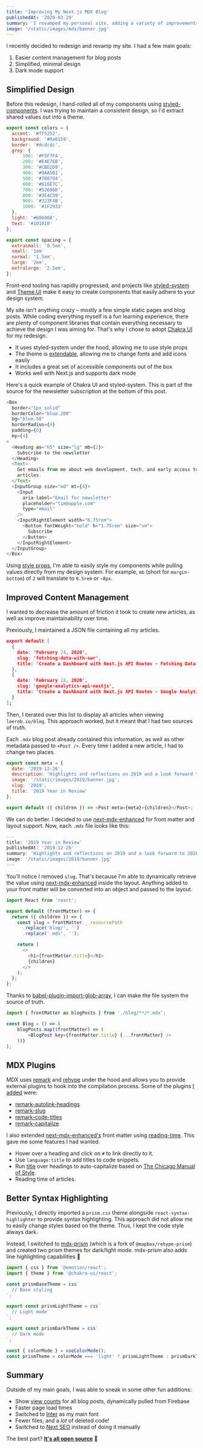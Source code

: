 ```yaml
---
title: 'Improving My Next.js MDX Blog'
publishedAt: '2020-03-29'
summary: 'I revamped my personal site, adding a variety of improvements for the ideal Next.js + MDX blogging experience.'
image: '/static/images/mdx/banner.jpg'
---
```


I recently decided to redesign and revamp my site. I had a few main goals:

1. Easier content management for blog posts
1. Simplified, minimal design
1. Dark mode support

## Simplified Design

Before this redesign, I hand-rolled all of my components using [styled-components](https://styled-components.com/).
I was trying to maintain a consistent design, so I'd extract shared values out into a theme.

```js
export const colors = {
  accent: '#ff5252',
  background: '#0a6159',
  border: '#dcdcdc',
  grey: {
      100: '#F5F7FA',
      200: '#E4E7EB',
      300: '#CBD2D9',
      400: '#9AA5B1',
      500: '#7B8794',
      600: '#616E7C',
      700: '#52606D',
      800: '#3E4C59',
      900: '#323F4B',
      1000: '#1F2933'
  },
  light: '#606060',
  text: '#101010'
};

export const spacing = {
  extrasmall: '0.5em',
  small: '1em'
  normal: '1.5em',
  large: '2em',
  extralarge: '2.5em',
};
```

Front-end tooling has rapidly progressed, and projects like [styled-system](https://styled-system.com/) and [Theme UI](https://theme-ui.com/) make it easy
to create components that easily adhere to your design system.

My site isn't anything crazy – mostly a few simple static pages and blog posts. While coding everything myself is a
fun learning experience, there are plenty of component libraries that contain everything necessary to achieve the
design I was aiming for. That's why I chose to adopt [Chakra UI](https://chakra-ui.com/) for my redesign.

- It uses styled-system under the hood, allowing me to use style props
- The theme is [extendable](https://github.com/leerob/leerob.io/blob/master/styles/theme.js), allowing me to change fonts and add icons easily
- It includes a great set of accessible components out of the box
- Works well with Next.js and supports dark mode

Here's a quick example of Chakra UI and styled-system. This is part of the source for
the newsletter subscription at the bottom of this post.

```js:components/Subscribe.js
<Box
  border="1px solid"
  borderColor="blue.200"
  bg="blue.50"
  borderRadius={4}
  padding={6}
  my={4}
>
  <Heading as="h5" size="lg" mb={2}>
    Subscribe to the newsletter
  </Heading>
  <Text>
    Get emails from me about web development, tech, and early access to new
    articles.
  </Text>
  <InputGroup size="md" mt={4}>
    <Input
      aria-label="Email for newsletter"
      placeholder="tim@apple.com"
      type="email"
    />
    <InputRightElement width="6.75rem">
      <Button fontWeight="bold" h="1.75rem" size="sm">
        Subscribe
      </Button>
    </InputRightElement>
  </InputGroup>
</Box>
```

Using [style props](https://styled-system.com/getting-started), I'm able to easily style my components while pulling values directly from
my design system. For example, `mb` (short for `margin-bottom`) of `2` will translate to `0.5rem` or `~8px`.

## Improved Content Management

I wanted to decrease the amount of friction it took to create new articles,
as well as improve maintainability over time.

Previously, I maintained a JSON file containing all my articles.

```js:data/articles.json
export default [
  {
    date: 'February 24, 2020',
    slug: 'fetching-data-with-swr',
    title: 'Create a Dashboard with Next.js API Routes - Fetching Data with SWR'
  },
  {
    date: 'February 18, 2020',
    slug: 'google-analytics-api-nextjs',
    title: 'Create a Dashboard with Next.js API Routes - Google Analytics API'
  }
];
```

Then, I iterated over this list to display all articles when viewing `leerob.io/blog`.
This approach worked, but it meant that I had two sources of truth.

Each `.mdx` blog post already contained this information, as well as other metadata passed to `<Post />`.
Every time I added a new article, I had to change two places.

```js
export const meta = {
  date: '2019-12-26',
  description: 'Highlights and reflections on 2019 and a look forward to 2020.',
  image: '/static/images/2019/banner.jpg',
  slug: '2019',
  title: '2019 Year in Review'
};

export default ({ children }) => <Post meta={meta}>{children}</Post>;
```

We can do better. I decided to use [next-mdx-enhanced](https://github.com/hashicorp/next-mdx-enhanced) for
front matter and layout support. Now, each `.mdx` file looks like this:

```js
---
title: '2019 Year in Review'
publishedAt: '2019-12-26'
summary: 'Highlights and reflections on 2019 and a look forward to 2020.'
image: '/static/images/2019/banner.jpg'
---
```

You'll notice I removed `slug`. That's because I'm able to dynamically retrieve the value using
[next-mdx-enhanced](https://github.com/hashicorp/next-mdx-enhanced) inside the layout.
Anything added to your front matter will be converted into an object and passed to the layout.

```js{5,6,7}:layouts/index.js
import React from 'react';

export default (frontMatter) => {
  return ({ children }) => {
    const slug = frontMatter.__resourcePath
      .replace('blog/', '')
      .replace('.mdx', '');

    return (
      <>
        <h1>{frontMatter.title}</h1>
        {children}
      </>
    );
  };
};
```

Thanks to [babel-plugin-import-glob-array](https://github.com/jescalan/babel-plugin-import-glob-array), I can make the file system
the source of truth.

```js:pages/blog.js
import { frontMatter as blogPosts } from './blog/**/*.mdx';

const Blog = () => (
    blogPosts.map((frontMatter) => (
        <BlogPost key={frontMatter.title} {...frontMatter} />
    ))}
);
```

## MDX Plugins

MDX uses [remark](https://github.com/remarkjs/remark) and [rehype](https://github.com/rehypejs/rehype) under the hood and allows you to provide external plugins to hook into the compilation process.
Some of the plugins [I added](https://github.com/leerob/leerob.io/blob/master/next.config.js) were:

- [remark-autolink-headings](https://github.com/remarkjs/remark-autolink-headings)
- [remark-slug](https://github.com/remarkjs/remark-slug)
- [remark-code-titles](https://github.com/mottox2/remark-code-titles)
- [remark-capitalize](https://github.com/zeit/remark-capitalize)

I also extended [next-mdx-enhanced's](https://github.com/hashicorp/next-mdx-enhanced) front matter using [reading-time](https://www.npmjs.com/package/reading-time).
This gave me some features I had wanted.

- Hover over a heading and click on `#` to link directly to it.
- Use `language:title` to add titles to code snippets.
- Run [title](https://github.com/zeit/title) over headings to auto-capitalize based on [The Chicago Manual of Style](https://www.chicagomanualofstyle.org/home.html).
- Reading time of articles.

## Better Syntax Highlighting

Previously, I directly imported a `prism.css` theme alongside `react-syntax-highlighter` to provide syntax highlighting.
This approach did not allow me to easily change styles based on the theme. Thus, I kept the code style always dark.

Instead, I switched to [mdx-prism](https://github.com/j0lv3r4/mdx-prism) (which is a fork of `@mapbox/rehype-prism`)
and created two prism themes for dark/light mode. mdx-prism also adds line highlighting capabilities 🎉

```js:styles/prism.js
import { css } from '@emotion/react';
import { theme } from '@chakra-ui/react';

const prismBaseTheme = css`
  // Base styling
`;

export const prismLightTheme = css`
  // Light mode
`;

export const prismDarkTheme = css`
  // Dark mode
`;
```

```js:_app.js
const { colorMode } = useColorMode();
const prismTheme = colorMode === 'light' ? prismLightTheme : prismDarkTheme;
```

## Summary

Outside of my main goals, I was able to sneak in some other fun additions:

- Show [view counts](https://github.com/leerob/leerob.io/blob/master/components/BlogPost.js) for all blog posts, dynamically pulled from Firebase
- Faster page load times
- Switched to [Inter](https://fonts.google.com/specimen/Inter) as my main font
- Fewer files, and a _lot_ of deleted code!
- Switched to [Next SEO](https://github.com/leerob/leerob.io/blob/master/next-seo.config.js) instead of doing it manually

The best part? [**It's all open source**](https://github.com/leerob/leerob.io) 🚀
